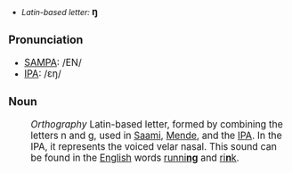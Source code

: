 *''Latin-based letter:'' <big>'''ŋ'''</bid>

===Pronunciation===
*[[SAMPA]]: /EN/
*[[International Phonetic Alphabet|IPA]]: /ɛŋ/

===Noun===
:''Orthography'' Latin-based letter, formed by combining the letters n and g, used in [[w:Saami|Saami]], [[w:Mende|Mende]], and the [[International Phonetic Alphabet|IPA]]. In the IPA, it represents the voiced velar nasal. This sound can be found in the [[English]] words [[running|runni'''ng''']] and [[rink|ri'''n'''k]].